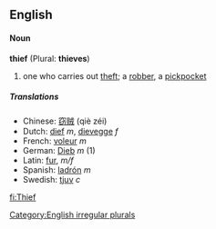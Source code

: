 ==English==
====Noun====
'''thief''' (Plural: '''thieves''')
#one who carries out [[theft]]; a [[robber]], a [[pickpocket]]

=====Translations=====
*Chinese: [[窃贼]] (qiè zéi)
*Dutch: [[dief]] ''m'', [[dievegge]] ''f''
*French: [[voleur]] ''m''
*German: [[Dieb]] ''m'' (1)
*Latin: [[fur]], ''m/f''
*Spanish: [[ladrón]] ''m''
*Swedish: [[tjuv]] ''c''

[[Category:English irregular plurals]]

[[fi:Thief]]